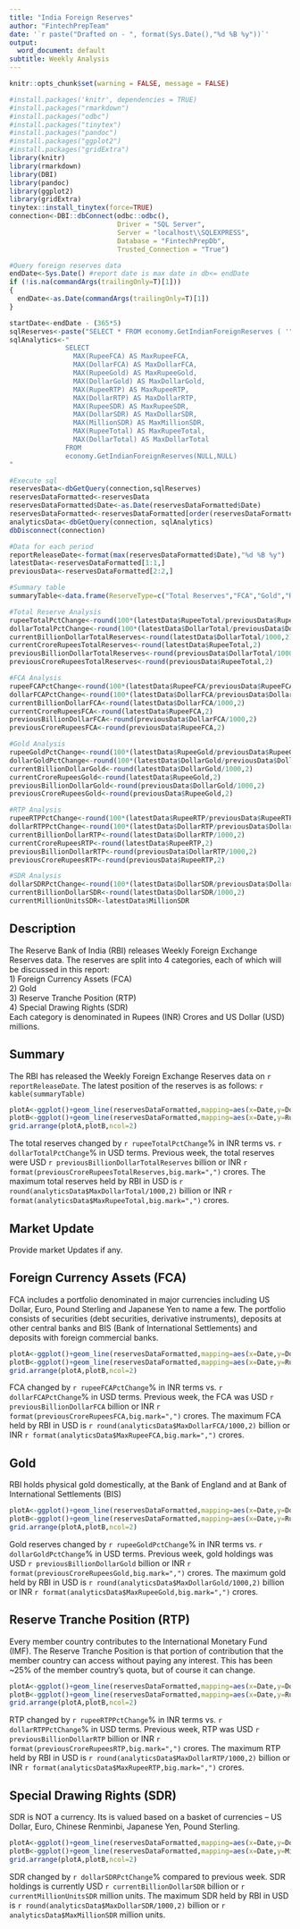 ```yaml
---
title: "India Foreign Reserves"
author: "FintechPrepTeam"
date: '`r paste("Drafted on - ", format(Sys.Date(),"%d %B %y"))`'
output:
  word_document: default
subtitle: Weekly Analysis
--- 
```


``` r
knitr::opts_chunk$set(warning = FALSE, message = FALSE)
``` 

```r
#install.packages('knitr', dependencies = TRUE)
#install.packages("rmarkdown")
#install.packages("odbc")
#install.packages("tinytex")
#install.packages("pandoc")
#install.packages("ggplot2")
#install.packages("gridExtra")
library(knitr)
library(rmarkdown)
library(DBI)
library(pandoc)
library(ggplot2)
library(gridExtra)
tinytex::install_tinytex(force=TRUE)
connection<-DBI::dbConnect(odbc::odbc(),
                           Driver = "SQL Server",
                           Server = "localhost\\SQLEXPRESS",
                           Database = "FintechPrepDb",
                           Trusted_Connection = "True")

#Query foreign reserves data
endDate<-Sys.Date() #report date is max date in db<= endDate
if (!is.na(commandArgs(trailingOnly=T)[1]))
{
  endDate<-as.Date(commandArgs(trailingOnly=T)[1])  
}

startDate<-endDate - (365*5)
sqlReserves<-paste("SELECT * FROM economy.GetIndianForeignReserves ( '",format(startDate,"%d %B %y"),"','",format(endDate,"%d %B %y"),"') ORDER BY [Date] DESC")
sqlAnalytics<-"
              SELECT
                MAX(RupeeFCA) AS MaxRupeeFCA,
                MAX(DollarFCA) AS MaxDollarFCA,
                MAX(RupeeGold) AS MaxRupeeGold,
                MAX(DollarGold) AS MaxDollarGold,
                MAX(RupeeRTP) AS MaxRupeeRTP,
                MAX(DollarRTP) AS MaxDollarRTP,
                MAX(RupeeSDR) AS MaxRupeeSDR,
                MAX(DollarSDR) AS MaxDollarSDR,
                MAX(MillionSDR) AS MaxMillionSDR,
                MAX(RupeeTotal) AS MaxRupeeTotal,
                MAX(DollarTotal) AS MaxDollarTotal
              FROM
              economy.GetIndianForeignReserves(NULL,NULL)
"

#Execute sql
reservesData<-dbGetQuery(connection,sqlReserves)
reservesDataFormatted<-reservesData
reservesDataFormatted$Date<-as.Date(reservesDataFormatted$Date)
reservesDataFormatted<-reservesDataFormatted[order(reservesDataFormatted$Date,decreasing = TRUE),]
analyticsData<-dbGetQuery(connection, sqlAnalytics)
dbDisconnect(connection)

#Data for each period
reportReleaseDate<-format(max(reservesDataFormatted$Date),"%d %B %y")
latestData<-reservesDataFormatted[1:1,]
previousData<-reservesDataFormatted[2:2,]

#Summary table
summaryTable<-data.frame(ReserveType=c("Total Reserves","FCA","Gold","RTP","SDRs"),USDBillions=c(round(latestData$DollarTotal/1000,2),round(latestData$DollarFCA/1000,2),round(latestData$DollarGold/1000,2), round(latestData$DollarRTP/1000,2),round(latestData$DollarSDR/1000,2)))

#Total Reserve Analysis
rupeeTotalPctChange<-round(100*(latestData$RupeeTotal/previousData$RupeeTotal - 1),2)
dollarTotalPctChange<-round(100*(latestData$DollarTotal/previousData$DollarTotal - 1),2)
currentBillionDollarTotalReserves<-round(latestData$DollarTotal/1000,2)
currentCroreRupeesTotalReserves<-round(latestData$RupeeTotal,2)
previousBillionDollarTotalReserves<-round(previousData$DollarTotal/1000,2)
previousCroreRupeesTotalReserves<-round(previousData$RupeeTotal,2)

#FCA Analysis
rupeeFCAPctChange<-round(100*(latestData$RupeeFCA/previousData$RupeeFCA - 1),2)
dollarFCAPctChange<-round(100*(latestData$DollarFCA/previousData$DollarFCA - 1),2)
currentBillionDollarFCA<-round(latestData$DollarFCA/1000,2)
currentCroreRupeesFCA<-round(latestData$RupeeFCA,2)
previousBillionDollarFCA<-round(previousData$DollarFCA/1000,2)
previousCroreRupeesFCA<-round(previousData$RupeeFCA,2)

#Gold Analysis
rupeeGoldPctChange<-round(100*(latestData$RupeeGold/previousData$RupeeGold - 1),2)
dollarGoldPctChange<-round(100*(latestData$DollarGold/previousData$DollarGold - 1),2)
currentBillionDollarGold<-round(latestData$DollarGold/1000,2)
currentCroreRupeesGold<-round(latestData$RupeeGold,2)
previousBillionDollarGold<-round(previousData$DollarGold/1000,2)
previousCroreRupeesGold<-round(previousData$RupeeGold,2)

#RTP Analysis
rupeeRTPPctChange<-round(100*(latestData$RupeeRTP/previousData$RupeeRTP - 1),2)
dollarRTPPctChange<-round(100*(latestData$DollarRTP/previousData$DollarRTP - 1),2)
currentBillionDollarRTP<-round(latestData$DollarRTP/1000,2)
currentCroreRupeesRTP<-round(latestData$RupeeRTP,2)
previousBillionDollarRTP<-round(previousData$DollarRTP/1000,2)
previousCroreRupeesRTP<-round(previousData$RupeeRTP,2)

#SDR Analysis
dollarSDRPctChange<-round(100*(latestData$DollarSDR/previousData$DollarSDR - 1),2)
currentBillionDollarSDR<-round(latestData$DollarSDR/1000,2)
currentMillionUnitsSDR<-latestData$MillionSDR
```

## Description

The Reserve Bank of India (RBI) releases Weekly Foreign Exchange Reserves data. The reserves are split into 4 categories, each of which will be discussed in this report:\
1) Foreign Currency Assets (FCA)\
2) Gold\
3) Reserve Tranche Position (RTP)\
4) Special Drawing Rights (SDR)\
Each category is denominated in Rupees (INR) Crores and US Dollar (USD) millions.

## Summary

The RBI has released the Weekly Foreign Exchange Reserves data on `r reportReleaseDate`. The latest position of the reserves is as follows: `r kable(summaryTable)`

``` r
plotA<-ggplot()+geom_line(reservesDataFormatted,mapping=aes(x=Date,y=DollarTotal/1000),color="blue")+scale_x_date(breaks="9 month", date_label="%b %y",limits=c(startDate,endDate))+theme_bw()+labs(y="",x="Month-Year",title="Total Reserves (USD billion)")+theme(plot.title=element_text(size=8),axis.title=element_text(size=8),axis.text=element_text(size=8,angle=90))
plotB<-ggplot()+geom_line(reservesDataFormatted,mapping=aes(x=Date,y=RupeeTotal),color="blue")+scale_x_date(breaks="9 month", date_label="%b %y",limits=c(startDate,endDate))+theme_bw()+labs(y="",x="Month-Year",title="Total Reserves (Rupees crores)")+theme(plot.title=element_text(size=8),axis.title=element_text(size=8),axis.text=element_text(size=8,angle=90))
grid.arrange(plotA,plotB,ncol=2)
```


The total reserves changed by `r rupeeTotalPctChange`% in INR terms vs. `r dollarTotalPctChange`% in USD terms. Previous week, the total reserves were USD `r previousBillionDollarTotalReserves` billion or INR `r format(previousCroreRupeesTotalReserves,big.mark=",")` crores. The maximum total reserves held by RBI in USD is `r round(analyticsData$MaxDollarTotal/1000,2)` billion or INR `r format(analyticsData$MaxRupeeTotal,big.mark=",")` crores.

## Market Update
Provide market Updates if any.

## Foreign Currency Assets (FCA)
FCA includes a portfolio denominated in major currencies including US Dollar, Euro, Pound Sterling and Japanese Yen to name a few. The portfolio consists of securities (debt securities, derivative instruments), deposits at other central banks and BIS (Bank of International Settlements) and deposits with foreign commercial banks.

``` r
plotA<-ggplot()+geom_line(reservesDataFormatted,mapping=aes(x=Date,y=DollarFCA/1000),color="blue")+scale_x_date(breaks="9 month", date_label="%b %y",limits=c(startDate,endDate))+theme_bw()+labs(y="",x="Month-Year",title="FCA (USD billion)")+theme(plot.title=element_text(size=8),axis.title=element_text(size=8),axis.text=element_text(size=8,angle=90))
plotB<-ggplot()+geom_line(reservesDataFormatted,mapping=aes(x=Date,y=RupeeFCA),color="blue")+scale_x_date(breaks="9 month", date_label="%b %y",limits=c(startDate,endDate))+theme_bw()+labs(y="",x="Month-Year",title="FCA (Rupees crores)")+theme(plot.title=element_text(size=8),axis.title=element_text(size=8),axis.text=element_text(size=8,angle=90))
grid.arrange(plotA,plotB,ncol=2)
```


FCA changed by `r rupeeFCAPctChange`% in INR terms vs. `r dollarFCAPctChange`% in USD terms. Previous week, the FCA was USD `r previousBillionDollarFCA` billion or INR `r format(previousCroreRupeesFCA,big.mark=",")` crores. The maximum FCA held by RBI in USD is `r round(analyticsData$MaxDollarFCA/1000,2)` billion or INR `r format(analyticsData$MaxRupeeFCA,big.mark=",")` crores.

## Gold
RBI holds physical gold domestically, at the Bank of England and at Bank of International Settlements (BIS)

``` r
plotA<-ggplot()+geom_line(reservesDataFormatted,mapping=aes(x=Date,y=DollarGold/1000),color="blue")+scale_x_date(breaks="9 month", date_label="%b %y",limits=c(startDate,endDate))+theme_bw()+labs(y="",x="Month-Year",title="Gold (USD billion)")+theme(plot.title=element_text(size=8),axis.title=element_text(size=8),axis.text=element_text(size=8,angle=90))
plotB<-ggplot()+geom_line(reservesDataFormatted,mapping=aes(x=Date,y=RupeeGold),color="blue")+scale_x_date(breaks="9 month", date_label="%b %y",limits=c(startDate,endDate))+theme_bw()+labs(y="",x="Month-Year",title="Gold (Rupees crores)")+theme(plot.title=element_text(size=8),axis.title=element_text(size=8),axis.text=element_text(size=8,angle=90))
grid.arrange(plotA,plotB,ncol=2)
```

Gold reserves changed by `r rupeeGoldPctChange`% in INR terms vs. `r dollarGoldPctChange`% in USD terms. Previous week, gold holdings was USD `r previousBillionDollarGold` billion or INR `r format(previousCroreRupeesGold,big.mark=",")` crores. The maximum gold held by RBI in USD is `r round(analyticsData$MaxDollarGold/1000,2)` billion or INR `r format(analyticsData$MaxRupeeGold,big.mark=",")` crores.

## Reserve Tranche Position (RTP)
Every member country contributes to the International Monetary Fund (IMF). The Reserve Tranche Position is that portion of contribution that the member country can access without paying any interest. This has been ~25% of the member country’s quota, but of course it can change.

``` r
plotA<-ggplot()+geom_line(reservesDataFormatted,mapping=aes(x=Date,y=DollarRTP/1000),color="blue")+scale_x_date(breaks="9 month", date_label="%b %y",limits=c(startDate,endDate))+theme_bw()+labs(y="",x="Month-Year",title="RTP (USD billion)")+theme(plot.title=element_text(size=8),axis.title=element_text(size=8),axis.text=element_text(size=8,angle=90))
plotB<-ggplot()+geom_line(reservesDataFormatted,mapping=aes(x=Date,y=RupeeRTP),color="blue")+scale_x_date(breaks="9 month", date_label="%b %y",limits=c(startDate,endDate))+theme_bw()+labs(y="",x="Month-Year",title="RTP (Rupees crores)")+theme(plot.title=element_text(size=8),axis.title=element_text(size=8),axis.text=element_text(size=8,angle=90))
grid.arrange(plotA,plotB,ncol=2)
```

RTP changed by `r rupeeRTPPctChange`% in INR terms vs. `r dollarRTPPctChange`% in USD terms. Previous week, RTP was USD `r previousBillionDollarRTP` billion or INR `r format(previousCroreRupeesRTP,big.mark=",")` crores. The maximum RTP held by RBI in USD is `r round(analyticsData$MaxDollarRTP/1000,2)` billion or INR `r format(analyticsData$MaxRupeeRTP,big.mark=",")` crores.

## Special Drawing Rights (SDR)
SDR is NOT a currency. Its is valued based on a basket of currencies – US Dollar, Euro, Chinese Renminbi, Japanese Yen, Pound Sterling.


``` r
plotA<-ggplot()+geom_line(reservesDataFormatted,mapping=aes(x=Date,y=DollarSDR/1000),color="blue")+scale_x_date(breaks="9 month", date_label="%b %y",limits=c(startDate,endDate))+theme_bw()+labs(y="",x="Month-Year",title="SDR (USD billion)")+theme(plot.title=element_text(size=8),axis.title=element_text(size=8),axis.text=element_text(size=8,angle=90))
plotB<-ggplot()+geom_line(reservesDataFormatted,mapping=aes(x=Date,y=MillionSDR),color="blue")+scale_x_date(breaks="9 month", date_label="%b %y",limits=c(startDate,endDate))+theme_bw()+labs(y="",x="Month-Year",title="SDR (Million units)")+theme(plot.title=element_text(size=8),axis.title=element_text(size=8),axis.text=element_text(size=8,angle=90))
grid.arrange(plotA,plotB,ncol=2)
```

SDR changed by `r dollarSDRPctChange`% compared to previous week. SDR holdings is currently USD `r currentBillionDollarSDR` billion or `r currentMillionUnitsSDR` million units. The maximum SDR held by RBI in USD is `r round(analyticsData$MaxDollarSDR/1000,2)` billion or `r analyticsData$MaxMillionSDR` million units.


